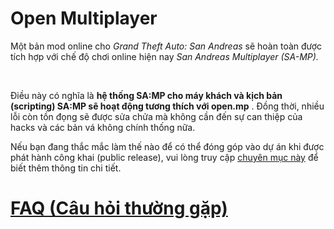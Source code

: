 # Open Multiplayer

Một bản mod online cho _Grand Theft Auto: San Andreas_ sẽ hoàn toàn được tích hợp với chế độ chơi online hiện nay _San Andreas Multiplayer (SA-MP)._

<br />

Điều này có nghĩa là **hệ thống SA:MP cho máy khách và kịch bản (scripting) SA:MP sẽ hoạt động tương thích với open.mp** . Đồng thời, nhiều lỗi còn tồn đọng sẽ được sửa chửa mà không cần đến sự can thiệp của hacks và các bản vá không chính thống nữa.

Nếu bạn đang thắc mắc làm thế nào để có thể đóng góp vào dự án khi được phát hành công khai (public release), vui lòng truy cập <a href="https://forum.open.mp/showthread.php?tid=99">chuyên mục này</a> để biết thêm thông tin chi tiết.

# [FAQ (Câu hỏi thường gặp)](/faq)
